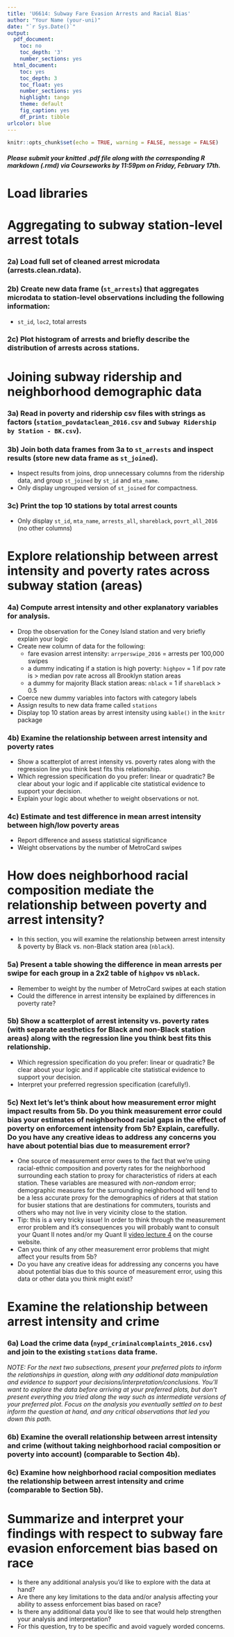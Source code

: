 ---
title: 'U6614: Subway Fare Evasion Arrests and Racial Bias'
author: "Your Name (your-uni)"
date: "`r Sys.Date()`"
output:
  pdf_document:
    toc: no
    toc_depth: '3'
    number_sections: yes
  html_document:
    toc: yes
    toc_depth: 3
    toc_float: yes
    number_sections: yes
    highlight: tango
    theme: default
    fig_caption: yes
    df_print: tibble
urlcolor: blue
---

```{r setup, include = FALSE}
knitr::opts_chunk$set(echo = TRUE, warning = FALSE, message = FALSE)
```

##### *Please submit your knitted .pdf file along with the corresponding R markdown (.rmd) via Courseworks by 11:59pm on Friday, February 17th.* {-}

\medspace


# Load libraries


\medspace

# Aggregating to subway station-level arrest totals


### 2a) Load full set of cleaned arrest microdata (arrests.clean.rdata).{-}


### 2b) Create new data frame (`st_arrests`) that aggregates microdata to station-level observations including the following information:{-}

  - `st_id`, `loc2`, total arrests

### 2c) Plot histogram of arrests and briefly describe the distribution of arrests across stations.{-}

\newpage



# Joining subway ridership and neighborhood demographic data

### 3a) Read in poverty and ridership csv files with strings as factors (`station_povdataclean_2016.csv` and `Subway Ridership by Station - BK.csv`).{-}
  
  
### 3b) Join both data frames from 3a to `st_arrests` and inspect results (store new data frame as `st_joined`).{-}

  - Inspect results from joins, drop unnecessary columns from the ridership data, and group `st_joined` by `st_id` and `mta_name`.
  - Only display ungrouped version of `st_joined` for compactness.



### 3c) Print the top 10 stations by total arrest counts {-}

  - Only display `st_id`, `mta_name`, `arrests_all`, `shareblack`, `povrt_all_2016` (no other columns)


\newpage

# Explore relationship between arrest intensity and poverty rates across subway station (areas)

### 4a) Compute arrest intensity and other explanatory variables for analysis.{-}

  - Drop the observation for the Coney Island station and very briefly explain your logic
  - Create new column of data for the following:
    + fare evasion arrest intensity: `arrperswipe_2016` = arrests per 100,000 swipes
    + a dummy indicating if a station is high poverty: `highpov` = 1 if pov rate is > median pov rate across all Brooklyn station areas
    + a dummy for majority Black station areas: `nblack` = 1 if `shareblack` > 0.5
  - Coerce new dummy variables into factors with category labels
  - Assign results to new data frame called `stations`
  - Display top 10 station areas by arrest intensity using `kable()` in the `knitr` package
     

### 4b) Examine the relationship between arrest intensity and poverty rates {-}

  - Show a scatterplot of arrest intensity vs. poverty rates along with the regression line you think best fits this relationship.
  - Which regression specification do you prefer: linear or quadratic? Be clear about your logic and if applicable cite statistical evidence to support your decision.
  - Explain your logic about whether to weight observations or not.
  
  
### 4c) Estimate and test difference in mean arrest intensity between high/low poverty areas {-}

  - Report difference and assess statistical significance
  - Weight observations by the number of MetroCard swipes

\newpage


# How does neighborhood racial composition mediate the relationship between poverty and arrest intensity? 
- In this section, you will examine the relationship between arrest intensity & poverty by Black vs. non-Black station area (`nblack`).

### 5a) Present a table showing the difference in mean arrests per swipe for each group in a 2x2 table of `highpov` vs `nblack`. {-}

  - Remember to weight by the number of MetroCard swipes at each station
  - Could the difference in arrest intensity be explained by differences in poverty rate?


### 5b) Show a scatterplot of arrest intensity vs. poverty rates (with separate aesthetics for Black and non-Black station areas) along with the regression line you think best fits this relationship. {-}

  - Which regression specification do you prefer: linear or quadratic? Be clear about your logic and if applicable cite statistical evidence to support your decision.
  - Interpret your preferred regression specification (carefully!).


### 5c) Next let's let's think about how measurement error might impact results from 5b. Do you think measurement error could bias your estimates of neighborhood racial gaps in the effect of poverty on enforcement intensity from 5b? Explain, carefully. Do you have any creative ideas to address any concerns you have about potential bias due to measurement error? {-}

  - One source of measurement error owes to the fact that we're using racial-ethnic composition and poverty rates for the neighborhood surrounding each station to proxy for characteristics of riders at each station. These variables are measured with *non-random* error; demographic measures for the surrounding neighborhood will tend to be a less accurate proxy for the demographics of riders at that station for busier stations that are destinations for commuters, tourists and others who may not live in very vicinity close to the station.
  - Tip: this is a very tricky issue! In order to think through the measurement error problem and it's consequences you will probably want to consult your Quant II notes and/or my Quant II [video lecture 4](https://drive.google.com/file/d/1CsVY04W1EPQQIE4WUP5p-rkXXJLWv5FS/view?usp=sharing) on the course website.
  - Can you think of any other measurement error problems that might affect your results from 5b?
  - Do you have any creative ideas for addressing any concerns you have about potential bias due to this source of measurement error, using this data or other data you think might exist?


\newpage

# Examine the relationship between arrest intensity and crime 

### 6a) Load the crime data (`nypd_criminalcomplaints_2016.csv`) and join to the existing `stations` data frame. {-}

\medspace

*NOTE: For the next two subsections, present your preferred plots to inform the relationships in question, along with any additional data manipulation and evidence to support your decisions/interpretation/conclusions. You'll want to explore the data before arriving at your preferred plots, but don't present everything you tried along the way such as intermediate versions of your preferred plot. Focus on the analysis you eventually settled on to best inform the question at hand, and any critical observations that led you down this path.*


### 6b) Examine the overall relationship between arrest intensity and crime (without taking neighborhood racial composition or poverty into account) (comparable to Section 4b).{-}


### 6c) Examine how neighborhood racial composition mediates the relationship between arrest intensity and crime (comparable to Section 5b).{-}


\newpage


# Summarize and interpret your findings with respect to subway fare evasion enforcement bias based on race

  - Is there any additional analysis you'd like to explore with the data at hand?
  - Are there any key limitations to the data and/or analysis affecting your ability to assess enforcement bias based on race?
  - Is there any additional data you'd like to see that would help strengthen your analysis and interpretation?
  - For this question, try to be specific and avoid vaguely worded concerns.

